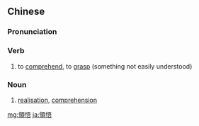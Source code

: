 {{also|领悟}}
==Chinese==
{{zh-forms|s=领悟}}

===Pronunciation===
{{zh-pron
|m=lǐngwù
|c=ling5 ng6
|mn=léng-gō͘
|cat=v,n
}}

===Verb===
{{zh-verb}}

# to [[comprehend]], to [[grasp]] (something not easily understood)

===Noun===
{{zh-noun}}

# [[realisation]], [[comprehension]]

[[mg:領悟]]
[[ja:領悟]]